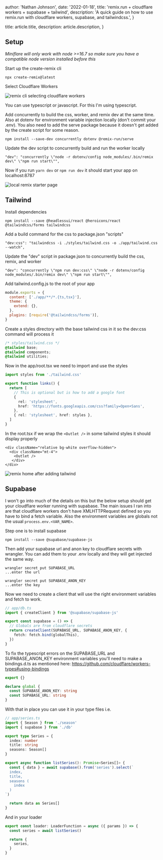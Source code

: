 
  author: 'Nathan Johnson',
  date: '2022-01-18',
  title: 'remix.run + cloudflare workers + supabase + tailwind',
  description:
    'A quick guide on how to use remix.run with cloudflare workers, supabase, and tailwindcss.',
}

  title: article.title,
  description: article.description,
}


## Setup

_Miniflare will only work with node >=16.7 so make sure you have a compatible node version installed before this_

Start up the create-remix cli

```
npx create-remix@latest
```

Select Cloudflare Workers

<Image src={remixSetup} alt="remix cli selecting cloudflare workers" />

You can use typescript or javascript. For this I'm using typescript.

Add concurrently to build the css, worker, and remix dev at the same time. Also at dotenv for environment variable injection locally (don't commit your .env). You also need to add the serve package because it doesn't get added by the create script for some reason.

```
npm install --save-dev concurrently dotenv @remix-run/serve
```

Update the dev script to concurrently build and run the worker locally

```
"dev": "concurrently \"node -r dotenv/config node_modules/.bin/remix dev\" \"npm run start\"",
```

Now if you run `yarn dev` or `npm run dev` it should start your app on localhost:8787

<Image src={remixStarter} alt="local remix starter page" />

## Tailwind

Install dependencies

```
npm install --save @headlessui/react @heroicons/react @tailwindcss/forms tailwindcss
```

Add a build command for the css to package.json "scripts"

```
"dev:css": "tailwindcss -i ./styles/tailwind.css -o ./app/tailwind.css --watch",
```

Update the "dev" script in package.json to concurrently build the css, remix, and worker

```
"dev": "concurrently \"npm run dev:css\" \"node -r dotenv/config node_modules/.bin/remix dev\" \"npm run start\"",
```

Add tailwind.config.js to the root of your app

```javascript
module.exports = {
  content: ['./app/**/*.{ts,tsx}'],
  theme: {
    extend: {},
  },
  plugins: [require('@tailwindcss/forms')],
}
```

Create a styles directory with the base tailwind css in it so the dev:css command will process it

```css
/* styles/tailwind.css */
@tailwind base;
@tailwind components;
@tailwind utilities;
```

Now in the app/root.tsx we need to import and use the styles

```typescript
import styles from './tailwind.css'

export function links() {
  return [
    // This is optional but is how to add a google font
    {
      rel: 'stylesheet',
      href: 'https://fonts.googleapis.com/css?family=Open+Sans',
    },
    { rel: 'stylesheet', href: styles },
  ]
}
```

In the root.tsx if we wrap the `<Outlet />` in some tailwind styles it should display properly

```
<div className="relative bg-white overflow-hidden">
  <div className="mt-4">
    <Outlet />
   </div>
</div>
```

<Image src={remixStarterTailwind} alt="remix home after adding tailwind" />

## Supabase

I won't go into much of the details on this but the below setup should get your cloudflare worker running with supabase. The main issues I ran into are that cloudflare workers don't have XMLHTTPRequest defined so you have to bind a fetch variable. Also the environment variables are globals not the usual `process.env.<VAR_NAME>`.

Step one is to install supabase

```
npm install --save @supabase/supabase-js
```

Then add your supabase url and anon key to cloudflare secrets with wrangler. You can add them to your .env locally and they will get injected the same way.

```
wrangler secret put SUPABASE_URL
...enter the url

wrangler secret put SUPABASE_ANON_KEY
...enter the key
```

Now we need to create a client that will use the right environment variables and fetch to work.

```typescript
// app/db.ts
import { createClient } from '@supabase/supabase-js'

export const supabase = () => {
  // Globals are from cloudflare secrets
  return createClient(SUPABASE_URL, SUPABASE_ANON_KEY, {
    fetch: fetch.bind(globalThis),
  })
}
```

To fix the typescript errors on the SUPABASE_URL and SUPABASE_ANON_KEY environment variables you'll need to make a bindings.d.ts as mentioned here: https://github.com/cloudflare/workers-types#using-bindings

```typescript
export {}

declare global {
  const SUPABASE_ANON_KEY: string
  const SUPABASE_URL: string
}
```

With that in place you can use it in your type files i.e.

```typescript
// app/series.ts
import { Season } from './season'
import { supabase } from './db'

export type Series = {
  index: number
  title: string
  seasons: Season[]
}

export async function listSeries(): Promise<Series[]> {
  const { data } = await supabase().from('series').select(`
  index,
  title,
  seasons (
    index
  )
`)

  return data as Series[]
}
```

And in your loader

```typescript
export const loader: LoaderFunction = async ({ params }) => {
  const series = await listSeries()

  return {
    series,
  }
}
```
